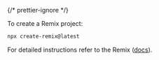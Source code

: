 {/* prettier-ignore */}

To create a Remix project:

```sh
npx create-remix@latest
```
For detailed instructions refer to the Remix ([docs](https://remix.run/docs/en/main/start/quickstart#installation)).


